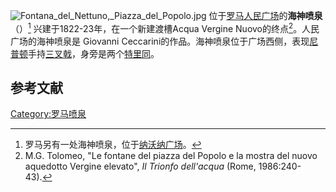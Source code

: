 {{coord|41.910509|N|12.475515|E|display=title}}
[[File:Fontana_del_Nettuno,_Piazza_del_Popolo.jpg|thumb]]
位于[[罗马|罗马]][[人民广场_(罗马)|人民广场]]的'''海神喷泉'''（{{lang-it|Fontana del Nettuno}}）<ref>罗马另有一处海神喷泉，位于[[纳沃纳广场|纳沃纳广场]]。</ref> 兴建于1822-23年，在一个新建渡槽Acqua Vergine Nuovo的终点<ref>M.G. Tolomeo, "Le fontane del piazza del Popolo e la mostra del nuovo aquedotto Vergine elevato", ''Il Trionfo dell'acqua''  (Rome, 1986:240-43).</ref>。人民广场的海神喷泉是 Giovanni Ceccarini的作品。海神喷泉位于广场西侧，表现[[尼普顿|尼普顿]]手持[[三叉戟|三叉戟]]，身旁是两个[[特里同|特里同]]。

== 参考文献==
{{reflist}}

{{罗马地标}}

[[Category:罗马喷泉|Category:罗马喷泉]]
